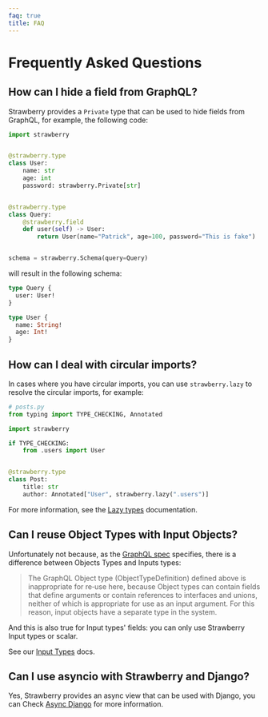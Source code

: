 ```yaml
---
faq: true
title: FAQ
---
```


# Frequently Asked Questions

## How can I hide a field from GraphQL?

Strawberry provides a `Private` type that can be used to hide fields from
GraphQL, for example, the following code:

```python
import strawberry


@strawberry.type
class User:
    name: str
    age: int
    password: strawberry.Private[str]


@strawberry.type
class Query:
    @strawberry.field
    def user(self) -> User:
        return User(name="Patrick", age=100, password="This is fake")


schema = strawberry.Schema(query=Query)
```

will result in the following schema:

```graphql
type Query {
  user: User!
}

type User {
  name: String!
  age: Int!
}
```

## How can I deal with circular imports?

In cases where you have circular imports, you can use `strawberry.lazy` to
resolve the circular imports, for example:

```python
# posts.py
from typing import TYPE_CHECKING, Annotated

import strawberry

if TYPE_CHECKING:
    from .users import User


@strawberry.type
class Post:
    title: str
    author: Annotated["User", strawberry.lazy(".users")]
```

For more information, see the [Lazy types](/docs/types/lazy) documentation.

## Can I reuse Object Types with Input Objects?

Unfortunately not because, as the
[GraphQL spec](https://spec.graphql.org/June2018/#sec-Input-Objects) specifies,
there is a difference between Objects Types and Inputs types:

> The GraphQL Object type (ObjectTypeDefinition) defined above is inappropriate
> for re‐use here, because Object types can contain fields that define arguments
> or contain references to interfaces and unions, neither of which is
> appropriate for use as an input argument. For this reason, input objects have
> a separate type in the system.
> 


And this is also true for Input types' fields: you can only use Strawberry Input
types or scalar.

See our [Input Types](/docs/types/input-types) docs.

## Can I use asyncio with Strawberry and Django?

Yes, Strawberry provides an async view that can be used with Django, you can
Check [Async Django](./integrations/django.md#async-django) for more
information.